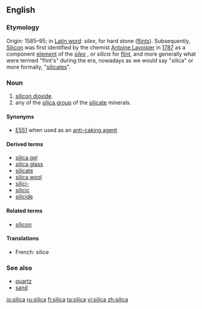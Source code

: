 ==English==

===Etymology===
Origin: 1585–95; in [[latin|Latin word]]: ''silex'', for hard stone ([[flint]]s). Subsequently, [[silicon|Silicon]] was first identified by the chemist [[w:Antoine Lavoisier|Antoine Lavoisier]] in [[w:1787|1787]] as a component [[element]] of the ''[[silex]]''<!-- refs (see the several @ http://dictionary.reference.com/browse/silex): esp. Dictionary.com Unabridged (v 1.1) - Cite This Source
si·lex      
–noun
flint; silica.
[Origin: 1585–95; < L silex, s. silic- hard stone, flint, boulder] -->, or ''silicis'' for [[flint]], and more generally what were termed "flint's" during the era, nowadays as we would say "silica" or more formally, "[[silicate]]s".

===Noun===
{{en-noun|-}}

# [[silicon dioxide]].
# any of the [[silica group]] of the [[silicate]] minerals.

====Synonyms====
*[[E551]] when used as an [[anti-caking agent]]

====Derived terms====
*[[silica gel]]
*[[silica glass]]
*[[silicate]]
*[[silica wool]]
*[[silici-]]
*[[silicic]]
*[[silicide]]

====Related terms====
*[[silicon]]

====Translations====
{{trans-top|silicon dioxide}}
*French: silice {{f}}
{{trans-mid}}
{{trans-bottom}}

{{trans-top|silica group of the silicate minerals}}
{{trans-mid}}
{{trans-bottom}}

===See also===
*[[quartz]]
*[[sand]]

[[io:silica]]
[[ru:silica]]
[[fi:silica]]
[[ta:silica]]
[[vi:silica]]
[[zh:silica]]